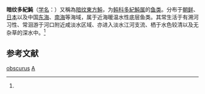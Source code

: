 {{Speciesbox
| genus = Takifugu
| species = obscurus
| authority = (Abe, 1949)<ref name='id8858'>{{cite web| url =http://www.bioinfo.cn/db05/BjdwSpecies.php?action=view&id=8858| title =暗紋多紀魨| work =《中国动物物种编目数据库》| publisher =中国科学院微生物研究所| author =中国科学院动物研究所| accessdate =2009-04-16| deadurl =yes| archiveurl =https://web.archive.org/web/20160305035212/http://www.bioinfo.cn/db05/BjdwSpecies.php?action=view&id=8858| archivedate =2016-03-05}}</ref>
}}

'''暗纹多紀魨'''（[[学名|学名]]：{{lang|la|''Takifugu obscurus''}}）又稱為[[暗纹東方魨|暗纹東方魨]]，为[[鲀科|鲀科]][[多紀魨属|多紀魨属]]的[[鱼类|鱼类]]。分布于[[朝鲜|朝鲜]]、[[日本|日本]]以及中国[[东海|东海]]、[[南海|南海]]等海域，属于近海暖温水性底层鱼类。其常生活于有溯河习性、常洄游于河口附近咸淡水区域、亦进入淡水江河支流、栖于水色较清以及无杂草的深水中。<ref name='id8858'/>

== 参考文献 ==
{{reflist}}

{{Taxonbar|from=Q1049891}}

[[Category:东方鲀属|obscurus]]
[[Category:1949年描述的鱼类|A]]


{{鲀形目小作品}}
